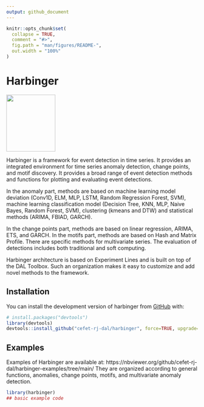 ```yaml
---
output: github_document
---
```


<!-- README.md is generated from README.Rmd. Please edit that file -->

```r
knitr::opts_chunk$set(
  collapse = TRUE,
  comment = "#>",
  fig.path = "man/figures/README-",
  out.width = "100%"
)
```

# Harbinger

<img src='https://raw.githubusercontent.com/cefet-rj-dal/harbinger/master/inst/logo.png' align='centre' height='150' width='129'/>

<!-- badges: start -->
<!-- badges: end -->

Harbinger is a framework for event detection in time series. It provides an integrated environment for time series anomaly detection, change points, and motif discovery. It provides a broad range of event detection methods and functions for plotting and evaluating event detections. 

In the anomaly part, methods are based on machine learning model deviation (Conv1D, ELM, MLP, LSTM, Random Regression Forest, SVM), machine learning classification model (Decision Tree, KNN, MLP, Naive Bayes, Random Forest, SVM), clustering (kmeans and DTW) and statistical methods (ARIMA, FBIAD, GARCH).

In the change points part, methods are based on linear regression, ARIMA, ETS, and GARCH. In the motifs part, methods are based on Hash and Matrix Profile. There are specific methods for multivariate series. The evaluation of detections includes both traditional and soft computing.

Harbinger architecture is based on Experiment Lines and is built on top of the DAL Toolbox. Such an organization makes it easy to customize and add novel methods to the framework. 

## Installation

You can install the development version of harbinger from [GitHub](https://github.com) with:

``` r
# install.packages("devtools")
library(devtools)
devtools::install_github("cefet-rj-dal/harbinger", force=TRUE, upgrade="never")
```

## Examples

Examples of Harbinger are available at: https://nbviewer.org/github/cefet-rj-dal/harbinger-examples/tree/main/
They are organized according to general functions, anomalies, change points, motifs, and multivariate anomaly detection.

```r
library(harbinger)
## basic example code
```

